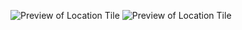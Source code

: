![Preview of Location Tile](design-images/location-tile/location-tile-normal.png) ![Preview of Location Tile](design-images/location-tile/location-tile-variant-row-normal.png)
